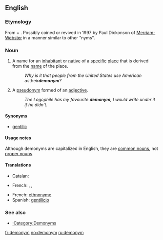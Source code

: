 ==English==
{{wikipedia}}

===Etymology===
From {{etyl|grc}} {{term|δῆμος||tr=dēmos|country|lang=grc}} + {{term|ὄνυμα||tr=onuma|name|lang=grc}}. Possibly coined or revived in 1997 by Paul Dickonson of [[w:Merriam-Webster|Merriam-Webster]] in a manner similar to other "nyms".

{{confix|demo|onym}}

===Noun===
{{en-noun}}

# {{semantics}} A name for an [[inhabitant]] or [[native]] of a [[specific]] [[place]] that is derived from the [[name]] of the place.
#: ''Why is it that people from the United States use American as ''their'' '''demonym'''?''
# {{obsolete}} A [[pseudonym]] formed of an [[adjective]].
#: ''The Logophile has my favourite '''demonym''', I would write under it if he didn't.''

====Synonyms====
* [[gentilic]]

====Usage notes====
Although demonyms are capitalized in English, they are [[common noun]]s, not [[proper noun]]s.

====Translations====
{{trans-top|name for an inhabitant or native of a specific place}}
* [[Catalan]]: {{t|ca|gentilici|m}}
{{trans-mid}}
* French: {{t+|fr|gentilé|m}},  {{t|fr|démonyme|m}},  {{t|fr|ethnonyme|m}}
{{trans-bottom}}

{{trans-top|pseudonym formed of an adjective}}
{{trans-mid}}
{{trans-bottom}}

{{checktrans-top}}
* French: [[ethnonyme]] {{m}}
* Spanish: [[gentilicio]] {{m}}
{{checktrans-bottom}}

===See also===
* [[:Category:Demonyms]]

[[fr:demonym]]
[[no:demonym]]
[[ru:demonym]]